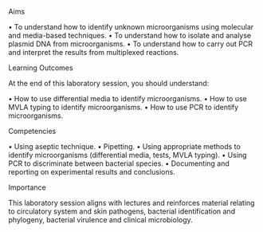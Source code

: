 Aims

•	To understand how to identify unknown microorganisms using molecular and media-based techniques.
•	To understand how to isolate and analyse plasmid DNA from microorganisms.
•	To understand how to carry out PCR and interpret the results from multiplexed reactions.


Learning Outcomes

At the end of this laboratory session, you should understand:

•	How to use differential media to identify microorganisms.
•	How to use MVLA typing to identify microorganisms.
•	How to use PCR to identify microorganisms.


Competencies

•	Using aseptic technique.
•	Pipetting.
•	Using appropriate methods to identify microorganisms (differential media, tests, MVLA typing).
•	Using PCR to discriminate between bacterial species.
•	Documenting and reporting on experimental results and conclusions.


Importance

This laboratory session aligns with lectures and reinforces material relating to circulatory system and skin pathogens, bacterial identification and phylogeny, bacterial virulence and clinical microbiology.


